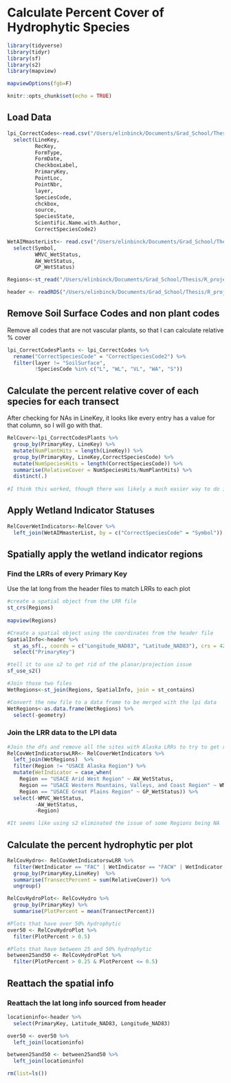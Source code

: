 # Calculate Percent Cover of Hydrophytic Species

```r
library(tidyverse)
library(tidyr)
library(sf)
library(s2)
library(mapview)

mapviewOptions(fgb=F)

knitr::opts_chunk$set(echo = TRUE)
```

## Load Data

```r
lpi_CorrectCodes<-read.csv("/Users/elinbinck/Documents/Grad_School/Thesis/R_project/Thesis_Research/data/lpi_tall_CorrectCodes.csv") %>% 
  select(LineKey,
         RecKey,
         FormType,
         FormDate,
         CheckboxLabel,
         PrimaryKey,
         PointLoc,
         PointNbr,
         layer,
         SpeciesCode,
         chckbox,
         source,
         SpeciesState,
         Scientific.Name.with.Author,
         CorrectSpeciesCode2)

WetAIMmasterList<- read.csv("/Users/elinbinck/Documents/Grad_School/Thesis/R_project/Thesis_Research/data/WetIndicators/WetlandAIM_MasterSpeciesList.csv") %>% 
  select(Symbol,
         WMVC_WetStatus,
         AW_WetStatus,
         GP_WetStatus)

Regions<-st_read("/Users/elinbinck/Documents/Grad_School/Thesis/R_project/Thesis_Research/data/coe_regions/USACE_Regions_NAD83.shp")

header <- readRDS("/Users/elinbinck/Documents/Grad_School/Thesis/R_project/Thesis_Research/data/AIM_tall_tables_export_2021-09-21/header.Rdata")

```

## Remove Soil Surface Codes and non plant codes

Remove all codes that are not vascular plants, so that I can calculate relative % cover

```r
lpi_CorrectCodesPlants <- lpi_CorrectCodes %>% 
  rename("CorrectSpeciesCode" = "CorrectSpeciesCode2") %>% 
  filter(layer != "SoilSurface",
         !SpeciesCode %in% c("L", "WL", "VL", "WA", "S"))

```


## Calculate the percent relative cover of each species for each transect

After checking for NAs in LineKey, it looks like every entry has a value for that column, so I will go with that.

```r
RelCover<-lpi_CorrectCodesPlants %>% 
  group_by(PrimaryKey, LineKey) %>% 
  mutate(NumPlantHits = length(LineKey)) %>% 
  group_by(PrimaryKey, LineKey,CorrectSpeciesCode) %>% 
  mutate(NumSpeciesHits = length(CorrectSpeciesCode)) %>% 
  summarise(RelativeCover = NumSpeciesHits/NumPlantHits) %>% 
  distinct(.)
 
#I think this worked, though there was likely a much easier way to do it
```

## Apply Wetland Indicator Statuses

```r
RelCoverWetIndicators<-RelCover %>% 
  left_join(WetAIMmasterList, by = c("CorrectSpeciesCode" = "Symbol"))
```

## Spatially apply the wetland indicator regions

### Find the LRRs of every Primary Key 

Use the lat long from the header files to match LRRs to each plot

```r
#create a spatial object from the LRR file
st_crs(Regions)
  
mapview(Regions)

#Create a spatial object using the coordinates from the header file
SpatialInfo<-header %>% 
  st_as_sf(., coords = c("Longitude_NAD83", "Latitude_NAD83"), crs = 4269) %>% 
  select("PrimaryKey")

#tell it to use s2 to get rid of the planar/projection issue
sf_use_s2()

#Join those two files
WetRegions<-st_join(Regions, SpatialInfo, join = st_contains)

#Convert the new file to a data frame to be merged with the lpi data
WetRegions<-as.data.frame(WetRegions) %>% 
  select(-geometry)

```

### Join the LRR data to the LPI data

```r
#Join the dfs and remove all the sites with Alaska LRRs to try to get rid of all Alaska sites
RelCovWetIndicatorswLRR<- RelCoverWetIndicators %>% 
  left_join(WetRegions)  %>% 
  filter(Region != "USACE Alaska Region") %>% 
  mutate(WetIndicator = case_when(
    Region == "USACE Arid West Region" ~ AW_WetStatus,
    Region == "USACE Western Mountains, Valleys, and Coast Region" ~ WMVC_WetStatus,
    Region == "USACE Great Plains Region" ~ GP_WetStatus)) %>% 
  select(-WMVC_WetStatus,
         -AW_WetStatus,
         -Region)

#It seems like using s2 eliminated the issue of some Regions being NA
```

## Calculate the percent hydrophytic per plot

```r

RelCovHydro<- RelCovWetIndicatorswLRR %>% 
  filter(WetIndicator == "FAC" | WetIndicator == "FACW" | WetIndicator == "OBL") %>% 
  group_by(PrimaryKey,LineKey)  %>% 
  summarise(TransectPercent = sum(RelativeCover)) %>% 
  ungroup()

RelCovHydroPlot<- RelCovHydro %>% 
  group_by(PrimaryKey) %>% 
  summarise(PlotPercent = mean(TransectPercent))

#Plots that have over 50% hydrophytic
over50 <- RelCovHydroPlot %>% 
  filter(PlotPercent > 0.5)

#Plots that have between 25 and 50% hydrophytic
between25and50 <- RelCovHydroPlot %>% 
  filter(PlotPercent > 0.25 & PlotPercent <= 0.5)

```

## Reattach the spatial info 

### Reattach the lat long info sourced from header
```r
locationinfo<-header %>% 
  select(PrimaryKey, Latitude_NAD83, Longitude_NAD83)

over50 <- over50 %>% 
  left_join(locationinfo)

between25and50 <- between25and50 %>% 
  left_join(locationinfo)

rm(list=ls())
```
